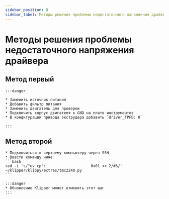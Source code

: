 ```yaml
---
sidebar_position: 8
sidebar_label: Методы решения проблемы недостаточного напряжения драйвера
---
```



# Методы решения проблемы недостаточного напряжения драйвера

## Метод первый

    :::danger

    * Заменить источник питания
    * Добавить фильтр питания
    * Заменить двигатель для проверки
    * Подключить корпус двигателя к GND на плате инструментов
    * В конфигурации привода экструдера добавить `driver_TPFD: 0`

    :::

## Метод второй
    * Подключиться к верхнему компьютеру через SSH
    * Ввести команду ниже
    ```bash
    sed -i 's/"uv_cp":                    0x01 << 2/#&/' ~/klipper/klippy/extras/tmc2240.py
    ```

    :::danger
    * Обновление Klipper может отменить этот шаг
    :::